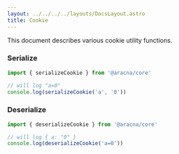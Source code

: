 ```yaml
---
layout: ../../../../layouts/DocsLayout.astro
title: Cookie
---
```


This document describes various cookie utility functions.

### Serialize

```ts
import { serializeCookie } from '@aracna/core'

// will log "a=0"
console.log(serializeCookie('a', '0'))
```

### Deserialize

```ts
import { deserializeCookie } from '@aracna/core'

// will log { a: "0" }
console.log(deserializeCookie('a=0'))
```

